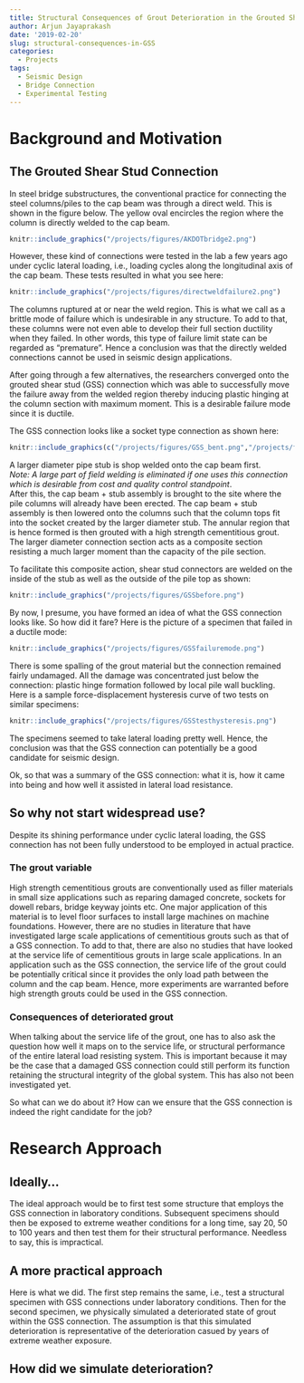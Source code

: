 ```yaml
---
title: Structural Consequences of Grout Deterioration in the Grouted Shear Stud Connections
author: Arjun Jayaprakash
date: '2019-02-20'
slug: structural-consequences-in-GSS
categories:
  - Projects
tags:
  - Seismic Design
  - Bridge Connection
  - Experimental Testing
---
```


# Background and Motivation

## The Grouted Shear Stud Connection

In steel bridge substructures, the conventional practice for connecting the steel columns/piles to the cap beam was through a direct weld. This is shown in the figure below. The yellow oval encircles the region where the column is directly welded to the cap beam.

```r
knitr::include_graphics("/projects/figures/AKDOTbridge2.png")
```

However, these kind of connections were tested in the lab a few years ago under cyclic lateral loading, i.e., loading cycles along the longitudinal axis of the cap beam. These tests resulted in what you see here:

```r
knitr::include_graphics("/projects/figures/directweldfailure2.png")
```

The columns ruptured at or near the weld region. This is what we call as a brittle mode of failure which is undesirable in any structure. To add to that, these columns were not even able to develop their full section ductility when they failed. In other words, this type of failure limit state can be regarded as "premature". Hence a conclusion was that the directly welded connections cannot be used in seismic design applications.

After going through a few alternatives, the researchers converged onto the grouted shear stud (GSS) connection which was able to successfully move the failure away from the welded region thereby inducing plastic hinging at the column section with maximum moment. This is a desirable failure mode since it is ductile. 

The GSS connection looks like a socket type connection as shown here:

```r
knitr::include_graphics(c("/projects/figures/GSS_bent.png","/projects/figures/GSSafter.png" ))
```
 
A larger diameter pipe stub is shop welded onto the cap beam first.   
_Note: A large part of field welding is eliminated if one uses this connection which is desirable from cost and quality control standpoint_.  
After this, the cap beam + stub assembly is brought to the site where the pile columns will already have been erected. The cap beam + stub assembly is then lowered onto the columns such that the column tops fit into the socket created by the larger diameter stub. The annular region that is hence formed is then grouted with a high strength cementitious grout. The larger diameter connection section acts as a composite section resisting a much larger moment than the capacity of the pile section. 

To facilitate this composite action, shear stud connectors are welded on the inside of the stub as well as the outside of the pile top as shown:

```r
knitr::include_graphics("/projects/figures/GSSbefore.png")
```

By now, I presume, you have formed an idea of what the GSS connection looks like. So how did it fare? Here is the picture of a specimen that failed in a ductile mode:

```r
knitr::include_graphics("/projects/figures/GSSfailuremode.png")
```

There is some spalling of the grout material but the connection remained fairly undamaged. All the damage was concentrated just below the connection: plastic hinge formation followed by local pile wall buckling. Here is a sample force-displacement hysteresis curve of two tests on similar specimens: 

```r
knitr::include_graphics("/projects/figures/GSStesthysteresis.png")
```

The specimens seemed to take lateral loading pretty well. Hence, the conclusion was that the GSS connection can potentially be a good candidate for seismic design.

Ok, so that was a summary of the GSS connection: what it is, how it came into being and how well it assisted in lateral load resistance. 

## So why not start widespread use?

Despite its shining performance under cyclic lateral loading, the GSS connection has not been fully understood to be employed in actual practice. 

### The grout variable

High strength cementitious grouts are conventionally used as filler materials in small size applications such as reparing damaged concrete, sockets for dowell rebars, bridge keyway joints etc. One major application of this material is to level floor surfaces to install large machines on machine foundations. However, there are no studies in literature that have investigated large scale applications of cementitious grouts such as that of a GSS connection. To add to that, there are also no studies that have looked at the service life of cementitious grouts in large scale applications. In an application such as the GSS connection, the service life of the grout could be potentially critical since it provides the only load path between the column and the cap beam. Hence, more experiments are warranted before high strength grouts could be used in the GSS connection. 

### Consequences of deteriorated grout

When talking about the service life of the grout, one has to also ask the question how well it maps on to the service life, or structural performance of the entire lateral load resisting system. This is important because it may be the case that a damaged GSS connection could still perform its function retaining the structural integrity of the global system. This has also not been investigated yet. 

So what can we do about it? How can we ensure that the GSS connection is indeed the right candidate for the job?

# Research Approach 

## Ideally...

The ideal approach would be to first test some structure that employs the GSS connection in laboratory conditions. Subsequent specimens should then be exposed to extreme weather conditions for a long time, say 20, 50 to 100 years and then test them for their structural performance. Needless to say, this is impractical.

## A more practical approach

Here is what we did. The first step remains the same, i.e., test a structural specimen with GSS connections under laboratory conditions. Then for the second specimen, we physically simulated a deteriorated state of grout within the GSS connection. The assumption is that this simulated deterioration is representative of the deterioration casued by years of extreme weather exposure. 

## How did we simulate deterioration?

